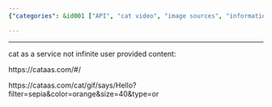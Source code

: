 ```yaml
---
{"categories": &id001 ["API", "cat video", "image sources", "information gathering", "scraping", "stub", "video sources"], "category": "Web Applications", "date": "2022-05-24 05:34:38", "description": "The article discusses an open API for generating cat-themed content through the website 'cataas.com'. This platform offers a range of options to create and personalize images featuring cats, making it an entertaining and engaging service.", "tags": *id001, "title": "开放api 信息来源"}

---
```


------

cat as a service not infinite user provided content:

https://cataas.com/#/

https://cataas.com/cat/gif/says/Hello?filter=sepia&color=orange&size=40&type=or

